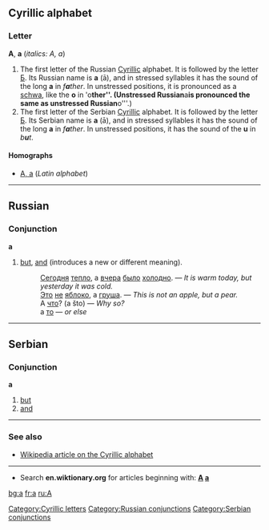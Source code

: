 ==Cyrillic alphabet==
[[Category:Cyrillic letters]]
===Letter===
'''А''', '''а''' (''italics: A, a'')

#The first letter of the Russian [[Cyrillic]] alphabet. It is followed by the letter [[б|Б]]. Its Russian name is '''а''' (ā), and in stressed syllables it has the sound of the long '''a''' in ''f'''a'''ther''. In unstressed positions, it is pronounced as a [[schwa]], like the '''o''' in {{m}}'o'''ther''. (Unstressed Russian '''а''' is pronounced the same as unstressed Russian '''о'''.)
#The first letter of the Serbian [[Cyrillic]] alphabet. It is followed by the letter [[б|Б]]. Its Serbian name is '''а''' (ā), and in stressed syllables it has the sound of the long '''a''' in ''f'''a'''ther''. In unstressed positions, it has the sound of the '''u''' in ''b'''u'''t''.

====Homographs====
*[[a|A, a]] (''Latin alphabet'')


----

==Russian==
[[Category:Russian conjunctions]]
===Conjunction===
'''а'''

#[[but]], [[and]] (introduces a new or different meaning).
#:[[Сегодня]] [[теплый|тепло]], а [[вчера]] [[быть|было]] [[холодный|холодно]]. — ''It is warm today, but yesterday it was cold.''
#:[[Это]] [[не]] [[яблоко]], а [[груша]]. — ''This is not an apple, but a pear.''
#:А [[что]]? (a što) — ''Why so?''
#:а [[тот|то]] — ''or else''


----
==Serbian==
[[Category:Serbian conjunctions]]
===Conjunction===
'''а'''
#[[but]]
#[[and]]


----
===See also===
*[[w:Cyrillic alphabet|Wikipedia article on the Cyrillic alphabet]]
----
*Search '''en.wiktionary.org''' for articles beginning with: '''[http://wiktionary.org/w/wiki.phtml?title=Special:Allpages&from=А А] [http://wiktionary.org/w/wiki.phtml?title=Special:Allpages&from=а а]'''

[[bg:а]]
[[fr:а]]
[[ru:А]]